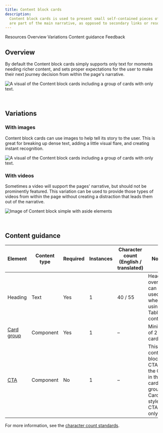 ```yaml
---
title: Content block cards
description:
  Content block cards is used to present small self-contained pieces of information as cards. Use this when the cards
  are part of the main narrative, as opposed to secondary links or resources.
---
```



<ComponentDescription name="Content block cards" type="layout" />

<AnchorLinks>

<AnchorLink>Resources</AnchorLink>
<AnchorLink>Overview</AnchorLink>
<AnchorLink>Variations</AnchorLink>
<AnchorLink>Content guidance</AnchorLink>
<AnchorLink>Feedback</AnchorLink>

</AnchorLinks>

<ResourceLinks name="Content block cards" type="layout" />

## Overview

By default the Content block cards simply supports only text for moments needing richer content, and sets proper
expectations for the user to make their next journey decision from within the page's narrative.

![A visual of the Content block cards including a group of cards with only text.](../../images/pattern/content-block-with-cards/content-block-with-cards.jpg)

<br />

## Variations

### With images

Content block cards can use images to help tell its story to the user. This is great for breaking up dense text, adding
a little visual flare, and creating instant recognition.

![A visual of the Content block cards including a group of cards with only text.](../../images/pattern/content-block-with-cards/content-block-with-cards-with-images.jpg)

### With videos

Sometimes a video will support the pages' narrative, but should not be prominently featured. This variation can be used
to provide those types of videos from within the page without creating a distraction that leads them out of the
narrative.

![Image of Content block simple with aside elements](../../images/pattern/content-block-with-cards/content-block-with-cards-with-videos.jpg)

<br />

## Content guidance

| Element                                                                  | Content type  | Required | Instances   | Character count <br/>(English / translated)     | Notes                                                                            |
| -------------------------------------------------------------------------| ------------- | -------- | ----------- | ----------------------------------------------- | -------------------------------------------------------------------------------- |
| Heading                                                                  | Text          | Yes      | 1           | 40 / 55                                         | Heading override can be used when using Table of contents.                        |                                                  
| [Card group](https://www.ibm.com/standards/carbon/components/card-group) | Component     | Yes      | 1           | –                                               | Minimum of 2 cards.                                                                   |
| [CTA](https://www.ibm.com/standards/carbon/components/cta#card)          | Component     | No       | 1           | –                                               | This is a content block CTA, not the CTA in the card group. Card style CTA only. |                          

For more information, see the [character count standards](https://www.ibm.com/standards/carbon/guidelines/content/#character-count-standards).


<ComponentFooter name="Content block cards" type="layout" />
